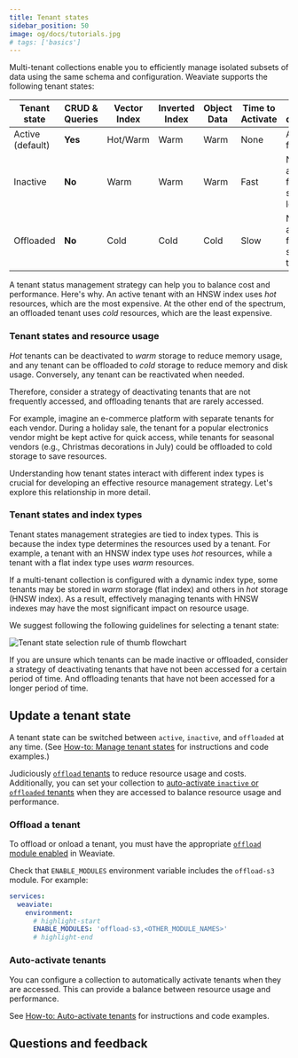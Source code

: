 ```yaml
---
title: Tenant states
sidebar_position: 50
image: og/docs/tutorials.jpg
# tags: ['basics']
---
```


Multi-tenant collections enable you to efficiently manage isolated subsets of data using the same schema and configuration. Weaviate supports the following tenant states:

| Tenant state     | CRUD & Queries | Vector Index | Inverted Index | Object Data | Time to Activate | Tenant description |
|------------------|----------------|--------------|----------------|-------------|------------------|------------|
| Active (default) | **Yes**        | Hot/Warm     | Warm           | Warm        | None             | Available for use |
| Inactive         | **No**         | Warm         | Warm           | Warm        | Fast             | Not available for use, stored locally |
| Offloaded        | **No**         | Cold         | Cold           | Cold        | Slow             | Not available for use, stored on the cloud |

A tenant status management strategy can help you to balance cost and performance. Here's why. An active tenant with an HNSW index uses *hot* resources, which are the most expensive. At the other end of the spectrum, an offloaded tenant uses *cold* resources, which are the least expensive.

### Tenant states and resource usage

*Hot* tenants can be deactivated to *warm* storage to reduce memory usage, and any tenant can be offloaded to *cold* storage to reduce memory and disk usage. Conversely, any tenant can be reactivated when needed.

Therefore, consider a strategy of deactivating tenants that are not frequently accessed, and offloading tenants that are rarely accessed.

For example, imagine an e-commerce platform with separate tenants for each vendor. During a holiday sale, the tenant for a popular electronics vendor might be kept active for quick access, while tenants for seasonal vendors (e.g., Christmas decorations in July) could be offloaded to cold storage to save resources.

Understanding how tenant states interact with different index types is crucial for developing an effective resource management strategy. Let's explore this relationship in more detail.

### Tenant states and index types

Tenant states management strategies are tied to index types. This is because the index type determines the resources used by a tenant. For example, a tenant with an HNSW index type uses *hot* resources, while a tenant with a flat index type uses *warm* resources.

If a multi-tenant collection is configured with a dynamic index type, some tenants may be stored in *warm* storage (flat index) and others in *hot* storage (HNSW index). As a result, effectively managing tenants with HNSW indexes may have the most significant impact on resource usage.

We suggest following the following guidelines for selecting a tenant state:

![Tenant state selection rule of thumb flowchart](./img/tenant_state_selection.png)

If you are unsure which tenants can be made inactive or offloaded, consider a strategy of deactivating tenants that have not been accessed for a certain period of time. And offloading tenants that have not been accessed for a longer period of time.

## Update a tenant state

A tenant state can be switched between `active`, `inactive`, and `offloaded` at any time. (See [How-to: Manage tenant states](../../manage-data/tenant-states.mdx) for instructions and code examples.)

Judiciously [`offload` tenants](#offload-a-tenant) to reduce resource usage and costs. Additionally, you can set your collection to [auto-activate `inactive` or `offloaded` tenants](#auto-activate-tenants) when they are accessed to balance resource usage and performance.

### Offload a tenant

To offload or onload a tenant, you must have the appropriate [`offload` module enabled](../../configuration/modules.md#tenant-offload-modules) in Weaviate.

Check that `ENABLE_MODULES` environment variable includes the `offload-s3` module. For example:

```yaml
services:
  weaviate:
    environment:
      # highlight-start
      ENABLE_MODULES: 'offload-s3,<OTHER_MODULE_NAMES>'
      # highlight-end
```


<OffloadingLimitation/>

### Auto-activate tenants

You can configure a collection to automatically activate tenants when they are accessed. This can provide a balance between resource usage and performance.

See [How-to: Auto-activate tenants](../../manage-data/tenant-states.mdx#automatically-activate-tenants) for instructions and code examples.

## Questions and feedback


<DocsFeedback/>
